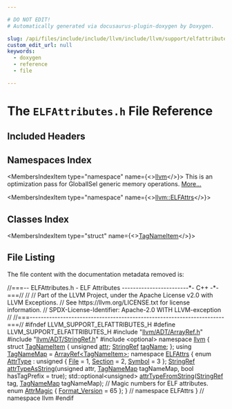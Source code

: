 ```yaml
---

# DO NOT EDIT!
# Automatically generated via docusaurus-plugin-doxygen by Doxygen.

slug: /api/files/include/include/llvm/include/llvm/support/elfattributes-h
custom_edit_url: null
keywords:
  - doxygen
  - reference
  - file

---
```





# The `ELFAttributes.h` File Reference

<DoxygenPage pluginConfig={pluginConfig}>



## Included Headers

<IncludesList>
<IncludesListItem
  filePath="llvm/ADT/ArrayRef.h"
  permalink="/docs/api/files/include/include/llvm/include/llvm/adt/arrayref-h"
  isLocal="true" />
<IncludesListItem
  filePath="llvm/ADT/StringRef.h"
  permalink="/docs/api/files/include/include/llvm/include/llvm/adt/stringref-h"
  isLocal="true" />
<IncludesListItem
  filePath="optional"
  permalink=""
  isLocal="false" />
</IncludesList>

## Namespaces Index

<MembersIndex>

<MembersIndexItem
  type="namespace"
  name={<><a href="/docs/api/namespaces/llvm">llvm</a></>}>
This is an optimization pass for GlobalISel generic memory operations. <a href="/docs/api/namespaces/llvm/#details">More...</a>
</MembersIndexItem>

<MembersIndexItem
  type="namespace"
  name={<><a href="/docs/api/namespaces/llvm/elfattrs">llvm::ELFAttrs</a></>}>
</MembersIndexItem>

</MembersIndex>

## Classes Index

<MembersIndex>

<MembersIndexItem
  type="struct"
  name={<><a href="/docs/api/structs/llvm/tagnameitem">TagNameItem</a></>}>
</MembersIndexItem>

</MembersIndex>


## File Listing

The file content with the documentation metadata removed is:

<ProgramListing>

<Link id="l00001" /><CodeLine lineNumber="1"><Highlight kind="comment">//===-- ELFAttributes.h - ELF Attributes ------------------------&#42;- C++ -&#42;-===//</Highlight><Highlight kind="normal"></Highlight></CodeLine>
<Link id="l00002" /><CodeLine lineNumber="2"><Highlight kind="normal"></Highlight><Highlight kind="comment">//</Highlight><Highlight kind="normal"></Highlight></CodeLine>
<Link id="l00003" /><CodeLine lineNumber="3"><Highlight kind="normal"></Highlight><Highlight kind="comment">// Part of the LLVM Project, under the Apache License v2.0 with LLVM Exceptions.</Highlight><Highlight kind="normal"></Highlight></CodeLine>
<Link id="l00004" /><CodeLine lineNumber="4"><Highlight kind="normal"></Highlight><Highlight kind="comment">// See https://llvm.org/LICENSE.txt for license information.</Highlight><Highlight kind="normal"></Highlight></CodeLine>
<Link id="l00005" /><CodeLine lineNumber="5"><Highlight kind="normal"></Highlight><Highlight kind="comment">// SPDX-License-Identifier: Apache-2.0 WITH LLVM-exception</Highlight><Highlight kind="normal"></Highlight></CodeLine>
<Link id="l00006" /><CodeLine lineNumber="6"><Highlight kind="normal"></Highlight><Highlight kind="comment">//</Highlight><Highlight kind="normal"></Highlight></CodeLine>
<Link id="l00007" /><CodeLine lineNumber="7"><Highlight kind="normal"></Highlight><Highlight kind="comment">//===----------------------------------------------------------------------===//</Highlight><Highlight kind="normal"></Highlight></CodeLine>
<Link id="l00008" /><CodeLine lineNumber="8"><Highlight kind="normal"></Highlight></CodeLine>
<Link id="l00009" /><CodeLine lineNumber="9"><Highlight kind="normal"></Highlight><Highlight kind="preprocessor">#ifndef LLVM&#95;SUPPORT&#95;ELFATTRIBUTES&#95;H</Highlight><Highlight kind="normal"></Highlight></CodeLine>
<Link id="l00010" /><CodeLine lineNumber="10"><Highlight kind="normal"></Highlight><Highlight kind="preprocessor">#define LLVM&#95;SUPPORT&#95;ELFATTRIBUTES&#95;H</Highlight><Highlight kind="normal"></Highlight></CodeLine>
<Link id="l00011" /><CodeLine lineNumber="11"><Highlight kind="normal"></Highlight></CodeLine>
<Link id="l00012" /><CodeLine lineNumber="12"><Highlight kind="normal"></Highlight><Highlight kind="preprocessor">#include &quot;<a href="/docs/api/files/include/include/llvm/include/llvm/adt/arrayref-h">llvm/ADT/ArrayRef.h</a>&quot;</Highlight><Highlight kind="normal"></Highlight></CodeLine>
<Link id="l00013" /><CodeLine lineNumber="13"><Highlight kind="normal"></Highlight><Highlight kind="preprocessor">#include &quot;<a href="/docs/api/files/include/include/llvm/include/llvm/adt/stringref-h">llvm/ADT/StringRef.h</a>&quot;</Highlight><Highlight kind="normal"></Highlight></CodeLine>
<Link id="l00014" /><CodeLine lineNumber="14"><Highlight kind="normal"></Highlight><Highlight kind="preprocessor">#include &lt;optional&gt;</Highlight><Highlight kind="normal"></Highlight></CodeLine>
<Link id="l00015" /><CodeLine lineNumber="15"><Highlight kind="normal"></Highlight></CodeLine>
<Link id="l00016" /><CodeLine lineNumber="16"><Highlight kind="normal"></Highlight><Highlight kind="keyword">namespace </Highlight><Highlight kind="normal"><a href="/docs/api/namespaces/llvm">llvm</a> &#123;</Highlight></CodeLine>
<Link id="l00017" /><CodeLine lineNumber="17"><Highlight kind="normal"></Highlight></CodeLine>
<Link id="l00018" /><CodeLine lineNumber="18" lineLink="/docs/api/structs/llvm/tagnameitem"><Highlight kind="normal"></Highlight><Highlight kind="keyword">struct </Highlight><Highlight kind="normal"><a href="/docs/api/structs/llvm/tagnameitem">TagNameItem</a> &#123;</Highlight></CodeLine>
<Link id="l00019" /><CodeLine lineNumber="19" lineLink="/docs/api/structs/llvm/tagnameitem/#a30563ebe8b7633ec9549128fd68994be"><Highlight kind="normal">  </Highlight><Highlight kind="keywordtype">unsigned</Highlight><Highlight kind="normal"> <a href="/docs/api/structs/llvm/tagnameitem/#a30563ebe8b7633ec9549128fd68994be">attr</a>;</Highlight></CodeLine>
<Link id="l00020" /><CodeLine lineNumber="20" lineLink="/docs/api/structs/llvm/tagnameitem/#ab2650a94e0c6196079c17ad8446a5f54"><Highlight kind="normal">  <a href="/docs/api/classes/llvm/stringref">StringRef</a> <a href="/docs/api/structs/llvm/tagnameitem/#ab2650a94e0c6196079c17ad8446a5f54">tagName</a>;</Highlight></CodeLine>
<Link id="l00021" /><CodeLine lineNumber="21"><Highlight kind="normal">&#125;;</Highlight></CodeLine>
<Link id="l00022" /><CodeLine lineNumber="22"><Highlight kind="normal"></Highlight></CodeLine>
<Link id="l00023" /><CodeLine lineNumber="23" lineLink="/docs/api/namespaces/llvm/#a8ba0ebd86185aea94f29ed853c4dd97f"><Highlight kind="normal"></Highlight><Highlight kind="keyword">using </Highlight><Highlight kind="normal"><a href="/docs/api/namespaces/llvm/#a8ba0ebd86185aea94f29ed853c4dd97f">TagNameMap</a> = <a href="/docs/api/classes/llvm/arrayref">ArrayRef&lt;TagNameItem&gt;</a>;</Highlight></CodeLine>
<Link id="l00024" /><CodeLine lineNumber="24"><Highlight kind="normal"></Highlight></CodeLine>
<Link id="l00025" /><CodeLine lineNumber="25" lineLink="/docs/api/namespaces/llvm/elfattrs"><Highlight kind="normal"></Highlight><Highlight kind="keyword">namespace </Highlight><Highlight kind="normal"><a href="/docs/api/namespaces/llvm/elfattrs">ELFAttrs</a> &#123;</Highlight></CodeLine>
<Link id="l00026" /><CodeLine lineNumber="26"><Highlight kind="normal"></Highlight></CodeLine>
<Link id="l00027" /><CodeLine lineNumber="27" lineLink="/docs/api/namespaces/llvm/elfattrs/#aa46aca112d24ab2b441b7d20c1347d5b"><Highlight kind="normal"></Highlight><Highlight kind="keyword">enum</Highlight><Highlight kind="normal"> <a href="/docs/api/namespaces/llvm/elfattrs/#aa46aca112d24ab2b441b7d20c1347d5b">AttrType</a> : </Highlight><Highlight kind="keywordtype">unsigned</Highlight><Highlight kind="normal"> &#123; <a href="/docs/api/namespaces/llvm/elfattrs/#aa46aca112d24ab2b441b7d20c1347d5bac426776933be86220f05be6639a95c73">File</a> = 1, <a href="/docs/api/namespaces/llvm/elfattrs/#aa46aca112d24ab2b441b7d20c1347d5baf632635dd81ad2bef6f5c7503326dfe8">Section</a> = 2, <a href="/docs/api/namespaces/llvm/elfattrs/#aa46aca112d24ab2b441b7d20c1347d5ba9d8eedd05cd730bd23ef530cb80040ee">Symbol</a> = 3 &#125;;</Highlight></CodeLine>
<Link id="l00028" /><CodeLine lineNumber="28"><Highlight kind="normal"></Highlight></CodeLine>
<Link id="l00029" /><CodeLine lineNumber="29"><Highlight kind="normal"><a href="/docs/api/classes/llvm/stringref">StringRef</a> <a href="/docs/api/namespaces/llvm/elfattrs/#a66b1304ca72d9916db93a0ab9a55697c">attrTypeAsString</a>(</Highlight><Highlight kind="keywordtype">unsigned</Highlight><Highlight kind="normal"> attr, <a href="/docs/api/namespaces/llvm/#a8ba0ebd86185aea94f29ed853c4dd97f">TagNameMap</a> tagNameMap,</Highlight></CodeLine>
<Link id="l00030" /><CodeLine lineNumber="30"><Highlight kind="normal">                           </Highlight><Highlight kind="keywordtype">bool</Highlight><Highlight kind="normal"> hasTagPrefix = </Highlight><Highlight kind="keyword">true</Highlight><Highlight kind="normal">);</Highlight></CodeLine>
<Link id="l00031" /><CodeLine lineNumber="31"><Highlight kind="normal">std::optional&lt;unsigned&gt; <a href="/docs/api/namespaces/llvm/elfattrs/#a343d704d236717ce9399b288a622a222">attrTypeFromString</a>(<a href="/docs/api/classes/llvm/stringref">StringRef</a> tag, <a href="/docs/api/namespaces/llvm/#a8ba0ebd86185aea94f29ed853c4dd97f">TagNameMap</a> tagNameMap);</Highlight></CodeLine>
<Link id="l00032" /><CodeLine lineNumber="32"><Highlight kind="normal"></Highlight></CodeLine>
<Link id="l00033" /><CodeLine lineNumber="33"><Highlight kind="normal"></Highlight><Highlight kind="comment">// Magic numbers for ELF attributes.</Highlight><Highlight kind="normal"></Highlight></CodeLine>
<Link id="l00034" /><CodeLine lineNumber="34" lineLink="/docs/api/namespaces/llvm/elfattrs/#a98edb75fed695278964e1ea77f18859e"><Highlight kind="normal"></Highlight><Highlight kind="keyword">enum</Highlight><Highlight kind="normal"> <a href="/docs/api/namespaces/llvm/elfattrs/#a98edb75fed695278964e1ea77f18859e">AttrMagic</a> &#123; <a href="/docs/api/namespaces/llvm/elfattrs/#a98edb75fed695278964e1ea77f18859eae7742b85dba4e5f75602e8141161f3aa">Format&#95;Version</a> = 65 &#125;;</Highlight></CodeLine>
<Link id="l00035" /><CodeLine lineNumber="35"><Highlight kind="normal"></Highlight></CodeLine>
<Link id="l00036" /><CodeLine lineNumber="36"><Highlight kind="normal">&#125; </Highlight><Highlight kind="comment">// namespace ELFAttrs</Highlight><Highlight kind="normal"></Highlight></CodeLine>
<Link id="l00037" /><CodeLine lineNumber="37"><Highlight kind="normal">&#125; </Highlight><Highlight kind="comment">// namespace llvm</Highlight><Highlight kind="normal"></Highlight></CodeLine>
<Link id="l00038" /><CodeLine lineNumber="38"><Highlight kind="normal"></Highlight><Highlight kind="preprocessor">#endif</Highlight></CodeLine>

</ProgramListing>


</DoxygenPage>
